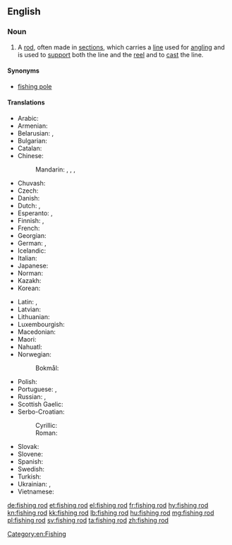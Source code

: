 ==English==
{{wikipedia}}

===Noun===
{{en-noun|head=[[fishing]] [[rod]]}}

# A [[rod]], often made in [[sections]], which carries a [[line]] used for [[angling]] and is used to [[support]] both the line and the [[reel]] and to [[cast]] the line.

====Synonyms====
* [[fishing pole]]

====Translations====
{{trans-top|rod used for angling}}
* Arabic: {{t|ar|قصبة صيد|f|tr=qáṣbat ṣayd|sc=Arab}}
* Armenian: {{t|hy|կարթաձող|sc=Armn}}
* Belarusian: {{t|be|вудачка|f|tr=vúdačka|sc=Cyrl}}, {{t|be|вуда|f|tr=vúda|sc=Cyrl}} {{qualifier|dated}}
* Bulgarian: {{t+|bg|въдица|f|tr=vǎ̀dica}}
* Catalan: {{t|ca|canya de pescar|f}}
* Chinese:
*: Mandarin: {{t|cmn|釣竿|sc=Hani}}, {{t+|cmn|钓竿|tr=diàogān|sc=Hani}}, {{t|cmn|魚竿|sc=Hani}}, {{t+|cmn|鱼竿|tr=yúgān|sc=Hani}}
* Chuvash: {{t|cv|вăлта|sc=Cyrl}}
* Czech: {{t|cs|rybářský prut|m}}
* Danish: {{t|da|fiskestang|c}}
* Dutch: {{t|nl|hengelroede}}, {{t+|nl|hengel}}
* Esperanto: {{t|eo|fiŝkaptado vergo}},  {{t|eo|fiŝvergo}}
* Finnish: {{t|fi|onkivapa}}, {{t+|fi|vapa}}
* French: {{t+|fr|canne à pêche|f}}
* Georgian: {{t|ka|ანკესი|sc=Geor}}
* German: {{t+|de|Angelrute|f}}, {{t+|de|Angel|f}}
* Icelandic: {{t+|is|veiðistöng|f}}
* Italian: {{t|it|canna da pesca|f}}
* Japanese: {{t|ja|釣り竿|tr=つりざお, tsurizao}}
* Norman: {{t|nrf|vaûle|f}}
* Kazakh: {{t|kk|қармақ|tr=qarmaq|sc=Cyrl}}
* Korean: {{t+|ko|낚싯대|tr=nakksitdae|sc=Hang}}
{{trans-mid}}
* Latin: {{t|la|harundo}}, {{t|la|arundo}}
* Latvian: {{t+|lv|makšķere|f}}
* Lithuanian: {{t|lt|meškerė}}
* Luxembourgish: {{t+|lb|Aangel|f}}
* Macedonian: {{t|mk|риболовен стап|m|tr=ribóloven stap|sc=Cyrl}}
* Maori: {{t|mi|matira}}
* Nahuatl: {{t+|nah|acacuextli}}
* Norwegian:
*: Bokmål: {{t|nb|fiskestang}}
* Polish: {{t+|pl|wędka|f}}
* Portuguese: {{t|pt|vara de pescar}}, {{t|pt|vara de pesca}}
* Russian: {{t+|ru|удочка|f|tr=údočka}}, {{t+|ru|удилище|n|tr=udílišče|sc=Cyrl}} {{qualifier|the rod only}}
* Scottish Gaelic: {{t|gd|slat-iasgaich|f}}
* Serbo-Croatian:
*: Cyrillic: {{t|sh|штап за пецање|m}}
*: Roman: {{t|sh|štap za pecanje|m}}
* Slovak: {{t|sk|rybársky prút|m}}
* Slovene: {{t|sl|ribiška palica|f}}
* Spanish: {{t|es|caña de pesca|f}}
* Swedish: {{t|sv|fiskespö|c}}
* Turkish: {{t+|tr|olta}}
* Ukrainian: {{t|uk|вудка|f|tr=vúdka|sc=Cyrl}}, {{t|uk|вудочка|f|tr=vúdočka|sc=Cyrl}}
* Vietnamese: {{t+|vi|cần câu}}
{{trans-bottom}}

[[Category:en:Fishing]]

[[de:fishing rod]]
[[et:fishing rod]]
[[el:fishing rod]]
[[fr:fishing rod]]
[[hy:fishing rod]]
[[kn:fishing rod]]
[[kk:fishing rod]]
[[lb:fishing rod]]
[[hu:fishing rod]]
[[mg:fishing rod]]
[[pl:fishing rod]]
[[sv:fishing rod]]
[[ta:fishing rod]]
[[zh:fishing rod]]